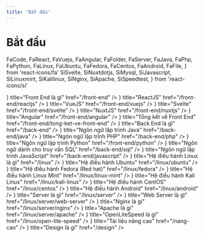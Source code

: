 ```yaml
---
title: 'Bắt đầu'
---
```


<h1 className="text-center my-10 text-[2.5rem] font-bold tracking-tight">
  Bắt đầu
</h1>

  FaCode,
  FaReact,
  FaVuejs,
  FaAngular,
  FaFolder,
  FaServer,
  FaJava,
  FaPhp,
  FaPython,
  FaLinux,
  FaUbuntu,
  FaFedora,
  FaCentos,
  FaAndroid,
  FaFile,
} from 'react-icons/fa'
  SiSvelte,
  SiNuxtdotjs,
  SiMysql,
  SiJavascript,
  SiLinuxmint,
  SiKalilinux,
  SiNginx,
  SiApache,
  SiSpeedtest,
} from 'react-icons/si'

<FadeIn delay={0.1}>
  <Cards>
    <Card
      icon={<FaCode className="w-6 h-6" />}
      title="Front End là gì"
      href="/front-end"
    />
    <Card
      icon={<FaReact className="w-6 h-6" />}
      title="ReactJS"
      href="/front-end/reactjs"
    />
    <Card
      icon={<FaVuejs className="w-6 h-6" />}
      title="VueJS"
      href="/front-end/vuejs"
    />
    <Card
      icon={<SiSvelte className="w-6 h-6" />}
      title="Svelte"
      href="/front-end/svelte"
    />
    <Card
      icon={<SiNuxtdotjs className="w-6 h-6" />}
      title="NuxtJS"
      href="/front-end/nuxtjs"
    />
    <Card
      icon={<FaAngular className="w-6 h-6" />}
      title="Angular"
      href="/front-end/angular"
    />
    <Card
      icon={<FaFolder className="w-6 h-6" />}
      title="Tổng kết về Front End"
      href="/front-end/tong-ket-ve-front-end"
    />
    <Card
      icon={<FaServer className="w-6 h-6" />}
      title="Back End là gì"
      href="/back-end"
    />
    <Card
      icon={<FaJava className="w-6 h-6" />}
      title="Ngôn ngữ lập trình Java"
      href="/back-end/java"
    />
    <Card
      icon={<FaPhp className="w-6 h-6" />}
      title="Ngôn ngữ lập trình PHP"
      href="/back-end/php"
    />
    <Card
      icon={<FaPython className="w-6 h-6" />}
      title="Ngôn ngữ lập trình Python"
      href="/front-end/python"
    />
    <Card
      icon={<SiMysql className="w-6 h-6" />}
      title="Ngôn ngữ dành cho truy vấn SQL"
      href="/back-end/sql"
    />
    <Card
      icon={<SiJavascript className="w-6 h-6" />}
      title="Ngôn ngữ lập trình JavaScript"
      href="/back-end/javascript"
    />
    <Card
      icon={<FaLinux className="w-6 h-6" />}
      title="Hệ điều hành Linux là gì"
      href="/linux"
    />
    <Card
      icon={<FaUbuntu className="w-6 h-6" />}
      title="Hệ điều hành Ubuntu"
      href="/linux/ubuntu"
    />
    <Card
      icon={<FaFedora className="w-6 h-6" />}
      title="Hệ điều hành Fedora (Red hat)"
      href="/linux/fedora"
    />
    <Card
      icon={<SiLinuxmint className="w-6 h-6" />}
      title="Hệ điều hành Linux Mint"
      href="/linux/linux-mint"
    />
    <Card
      icon={<SiKalilinux className="w-6 h-6" />}
      title="Hệ điều hành Kali Linux"
      href="/linux/kali-linux"
    />
    <Card
      icon={<FaCentos className="w-6 h-6" />}
      title="Hệ điều hành CentOS"
      href="/linux/centos"
    />
    <Card
      icon={<FaAndroid className="w-6 h-6" />}
      title="Hệ điều hành Android"
      href="/linux/android"
    />
    <Card
      icon={<FaServer className="w-6 h-6" />}
      title="Server là gì"
      href="/linux/server"
    />
    <Card
      icon={<FaServer className="w-6 h-6" />}
      title="Web Server là gì"
      href="/linux/server/web-server"
    />
    <Card
      icon={<SiNginx className="w-6 h-6" />}
      title="Nginx là gì"
      href="/linux/server/nginx"
    />
    <Card
      icon={<SiApache className="w-6 h-6" />}
      title="Apache là gì"
      href="/linux/server/apache"
    />
    <Card
      icon={<SiSpeedtest className="w-6 h-6" />}
      title="OpenLiteSpeed là gì"
      href="/linux/open-lite-speed"
    />
    <Card
      icon={<FaFile className="w-6 h-6" />}
      title="Tài liệu nâng cao"
      href="/nang-cao"
    />
    <Card
      icon={<BsLayoutSidebarInsetReverse className="w-6 h-6" />}
      title="Design là gì"
      href="/design"
    />
  </Cards>
</FadeIn>
